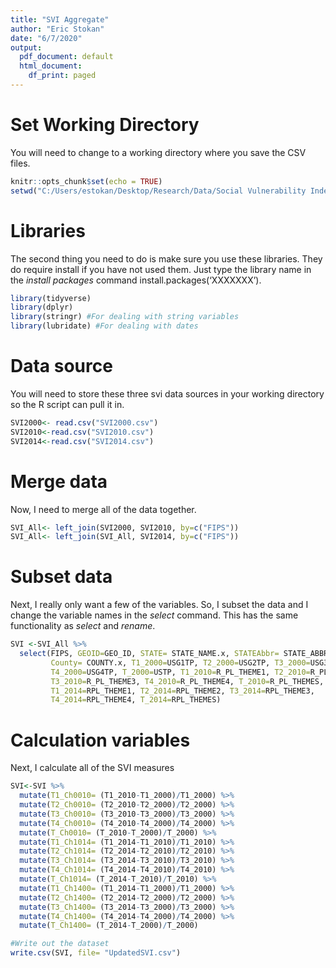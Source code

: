 ---
title: "SVI Aggregate"
author: "Eric Stokan"
date: "6/7/2020"
output:
  pdf_document: default
  html_document:
    df_print: paged
---

# Set Working Directory

You will need to change to a working directory where you save the CSV files.

```{r setup}
knitr::opts_chunk$set(echo = TRUE)
setwd("C:/Users/estokan/Desktop/Research/Data/Social Vulnerability Index")
```

# Libraries

The second thing you need to do is make sure you use these libraries.  They do require install if you have not used them.  Just type the library name in the *install packages* command install.packages('XXXXXXX').

```{r Libraries, echo=TRUE, message=FALSE, warning=FALSE}
library(tidyverse)
library(dplyr)
library(stringr) #For dealing with string variables
library(lubridate) #For dealing with dates
```


# Data source

You will need to store these three svi data sources in your working directory so the R script can pull it in.

```{r Data SVI, echo=TRUE, message=FALSE, warning=FALSE, paged.print=FALSE}

SVI2000<- read.csv("SVI2000.csv")
SVI2010<-read.csv("SVI2010.csv")
SVI2014<-read.csv("SVI2014.csv")
```

# Merge data

Now, I need to merge all of the data together.

```{r Merge Data, echo=TRUE, message=FALSE, warning=FALSE, paged.print=FALSE}

SVI_All<- left_join(SVI2000, SVI2010, by=c("FIPS"))
SVI_All<- left_join(SVI_All, SVI2014, by=c("FIPS"))

```

# Subset data

Next, I really only want a few of the variables.  So, I subset the data and I change the variable names in the *select* command.  This has the same functionality as *select* and *rename*.

```{r SVI Calcualtions, echo=TRUE, message=FALSE, warning=FALSE, paged.print=FALSE}

SVI <-SVI_All %>%
  select(FIPS, GEOID=GEO_ID, STATE= STATE_NAME.x, STATEAbbr= STATE_ABBR.x, 
         County= COUNTY.x, T1_2000=USG1TP, T2_2000=USG2TP, T3_2000=USG3TP, 
         T4_2000=USG4TP, T_2000=USTP, T1_2010=R_PL_THEME1, T2_2010=R_PL_THEME2, 
         T3_2010=R_PL_THEME3, T4_2010=R_PL_THEME4, T_2010=R_PL_THEMES, 
         T1_2014=RPL_THEME1, T2_2014=RPL_THEME2, T3_2014=RPL_THEME3, 
         T4_2014=RPL_THEME4, T_2014=RPL_THEMES)
```

# Calculation variables

Next, I calculate all of the SVI measures

```{r SVI Mutations, echo=TRUE, message=FALSE, warning=FALSE, paged.print=FALSE}
SVI<-SVI %>%
  mutate(T1_Ch0010= (T1_2010-T1_2000)/T1_2000) %>%
  mutate(T2_Ch0010= (T2_2010-T2_2000)/T2_2000) %>%
  mutate(T3_Ch0010= (T3_2010-T3_2000)/T3_2000) %>%
  mutate(T4_Ch0010= (T4_2010-T4_2000)/T4_2000) %>%
  mutate(T_Ch0010= (T_2010-T_2000)/T_2000) %>%
  mutate(T1_Ch1014= (T1_2014-T1_2010)/T1_2010) %>%
  mutate(T2_Ch1014= (T2_2014-T2_2010)/T2_2010) %>%
  mutate(T3_Ch1014= (T3_2014-T3_2010)/T3_2010) %>%
  mutate(T4_Ch1014= (T4_2014-T4_2010)/T4_2010) %>%
  mutate(T_Ch1014= (T_2014-T_2010)/T_2010) %>%
  mutate(T1_Ch1400= (T1_2014-T1_2000)/T1_2000) %>%
  mutate(T2_Ch1400= (T2_2014-T2_2000)/T2_2000) %>%
  mutate(T3_Ch1400= (T3_2014-T3_2000)/T3_2000) %>%
  mutate(T4_Ch1400= (T4_2014-T4_2000)/T4_2000) %>%
  mutate(T_Ch1400= (T_2014-T_2000)/T_2000) 
```

```{r Write out data, echo=TRUE, message=FALSE, warning=FALSE}
#Write out the dataset
write.csv(SVI, file= "UpdatedSVI.csv")

```